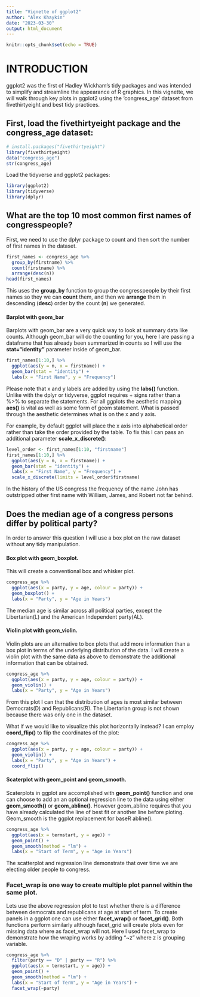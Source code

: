 ---
title: "Vignette of ggplot2"
author: "Alex Khaykin"
date: "2023-03-30"
output: html_document
---

```{r setup, include=FALSE}
knitr::opts_chunk$set(echo = TRUE)
```

# INTRODUCTION

ggplot2 was the first of Hadley Wickham's tidy packages and was intended to simplify and streamline the appearance of R graphics. In this vignette, we will walk through key plots in ggplot2 using the 'congress_age' dataset from fivethirtyeight and best tidy practices.

## First, load the fivethirtyeight package and the congress_age dataset:
```{r}
# install.packages("fivethirtyeight")
library(fivethirtyeight)
data("congress_age")
str(congress_age)
```

Load the tidyverse and ggplot2 packages:
```{r}
library(ggplot2)
library(tidyverse)
library(dplyr)
```

## What are the top 10 most common first names of congresspeople?
First, we need to use the dplyr package to count and then sort the number of first names in the dataset.
```{r}
first_names <- congress_age %>% 
  group_by(firstname) %>% 
  count(firstname) %>% 
  arrange(desc(n))
head(first_names)
```

This uses the **group_by** function to group the congresspeople by their first names so they we can **count** them, and then we **arrange** them in descending (**desc**) order by the count (**n**) we generated.

#### Barplot with geom_bar
Barplots with geom_bar are a very quick way to look at summary data like counts. Although geom_bar will do the counting for you, here I are passing a dataframe that has already been summarized in counts so I will use the **stat="identity"** parameter inside of geom_bar.
```{r}
first_names[1:10,] %>% 
  ggplot(aes(y = n, x = firstname)) +
  geom_bar(stat = "identity") +
  labs(x = "First Name", y = "Frequency")

```

Please note that x and y labels are added by using the **labs()** function. Unlike with the dplyr or tidyverse, ggplot requires + signs rather than a %>% to separate the statements. For all ggplots the aesthetic mapping **aes()** is vital as well as some form of geom statement. What is passed through the aesthetic determines what is on the x and y axis. 

For example, by default ggplot will place the x axis into alphabetical order rather than take the order provided by the table. To fix this I can pass an additional parameter **scale_x_discrete()**:

```{r}
level_order <- first_names[1:10, "firstname"] 
first_names[1:10,] %>% 
  ggplot(aes(y = n, x = firstname)) +
  geom_bar(stat = "identity") +
  labs(x = "First Name", y = "Frequency") +
  scale_x_discrete(limits = level_order$firstname) 
```
In the history of the US congress the frequency of the name John has outstripped other first name with William, James, and Robert not far behind.

## Does the median age of a congress persons differ by political party?
In order to answer this question I will use a box plot on the raw dataset without any tidy manipulation.

#### Box plot with geom_boxplot.
This will create a conventional box and whisker plot.
```{r}
congress_age %>% 
  ggplot(aes(x = party, y = age, colour = party)) +
  geom_boxplot() +
  labs(x = "Party", y = "Age in Years")
```
The median age is similar across all political parties, except the Libertarian(L) and the American Independent party(AL).

#### Violin plot with geom_violin.
Violin plots are an alternative to box plots that add more information than a box plot in terms of the underlying distribution of the data. I will create a violin plot with the same data as above to demonstrate the additional information that can be obtained.

```{r}
congress_age %>% 
  ggplot(aes(x = party, y = age, colour = party)) +
  geom_violin() +
  labs(x = "Party", y = "Age in Years")
```
From this plot I can that the distribution of ages is most similar between Democrats(D) and Republicans(R). The Libertarian group is not shown because there was only one in the dataset.

What if we would like to visualize this plot horizontally instead?
I can employ **coord_flip()** to flip the coordinates of the plot:

```{r}
congress_age %>% 
  ggplot(aes(x = party, y = age, colour = party)) +
  geom_violin() +
  labs(x = "Party", y = "Age in Years") +
  coord_flip()
```

#### Scaterplot with geom_point and geom_smooth.
Scaterplots in ggplot are accomplished with **geom_point()** function and one can choose to add an an optional regression line to the data using either **geom_smooth()** or **geom_abline()**. However geom_abline requires that you have already calculated the line of best fit or another line before ploting. Geom_smooth is the ggplot replacement for baseR abline().

```{r}
congress_age %>% 
  ggplot(aes(x = termstart, y = age)) +
  geom_point() +
  geom_smooth(method = "lm") +
  labs(x = "Start of Term", y = "Age in Years") 
```


The scatterplot and regression line demonstrate that over time we are electing older people to congress. 


### Facet_wrap is one way to create multiple plot pannel within the same plot.
Lets use the above regression plot to test whether there is a difference between democrats and republicans at age at start of term. To create panels in a ggplot one can use either **facet_wrap()** or **facet_grid()**. Both functions perform similarly although facet_grid will create plots even for missing data where as facet_wrap will not. Here I used facet_wrap to demonstrate how the wraping works by adding "~z" where z is grouping variable.    

```{r}
congress_age %>% 
  filter(party == "D" | party == "R") %>% 
  ggplot(aes(x = termstart, y = age)) +
  geom_point() +
  geom_smooth(method = "lm") +
  labs(x = "Start of Term", y = "Age in Years") +
  facet_wrap(~party)
```

